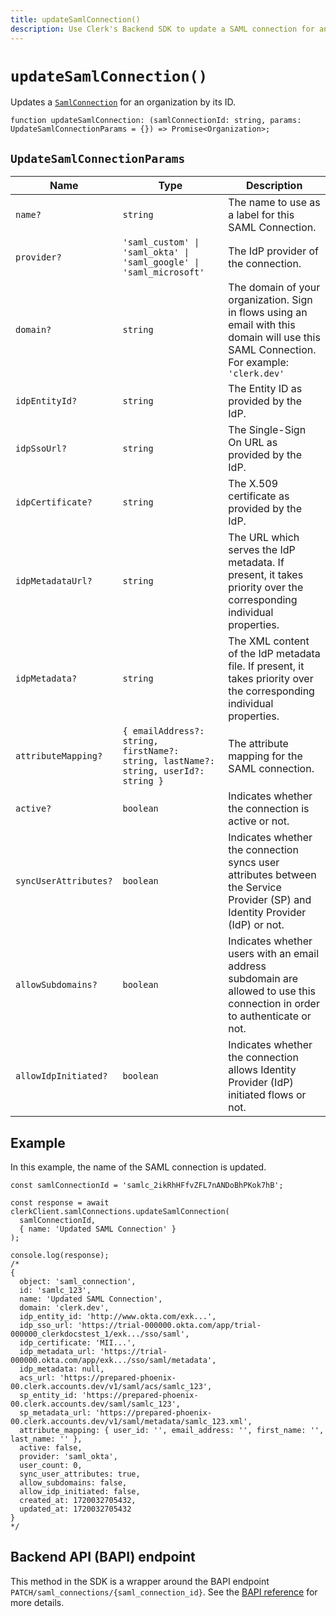 ```yaml
---
title: updateSamlConnection()
description: Use Clerk's Backend SDK to update a SAML connection for an organization.
---
```


# `updateSamlConnection()`

Updates a [`SamlConnection`](/docs/references/backend/types/saml-connection) for an organization by its ID.

```tsx
function updateSamlConnection: (samlConnectionId: string, params: UpdateSamlConnectionParams = {}) => Promise<Organization>;
```

## `UpdateSamlConnectionParams`

| Name | Type | Description |
| --- | --- | --- |
| `name?` | `string` | The name to use as a label for this SAML Connection. |
| `provider?` | `'saml_custom' \| 'saml_okta' \| 'saml_google' \| 'saml_microsoft'` | The IdP provider of the connection. |
| `domain?` | `string` | The domain of your organization. Sign in flows using an email with this domain will use this SAML Connection. For example: `'clerk.dev'` |
| `idpEntityId?` | `string` | The Entity ID as provided by the IdP. |
| `idpSsoUrl?` | `string` | The Single-Sign On URL as provided by the IdP. |
| `idpCertificate?` | `string` | The X.509 certificate as provided by the IdP. |
| `idpMetadataUrl?` | `string` | The URL which serves the IdP metadata. If present, it takes priority over the corresponding individual properties. |
| `idpMetadata?` | `string` | The XML content of the IdP metadata file. If present, it takes priority over the corresponding individual properties. |
| `attributeMapping?` | `{ emailAddress?: string, firstName?: string, lastName?: string, userId?: string }` | The attribute mapping for the SAML connection. |
| `active?` | `boolean` | Indicates whether the connection is active or not. |
| `syncUserAttributes?` | `boolean` | Indicates whether the connection syncs user attributes between the Service Provider (SP) and Identity Provider (IdP) or not. |
| `allowSubdomains?` | `boolean` | Indicates whether users with an email address subdomain are allowed to use this connection in order to authenticate or not. |
| `allowIdpInitiated?` | `boolean` | Indicates whether the connection allows Identity Provider (IdP) initiated flows or not. |

## Example

In this example, the name of the SAML connection is updated.

```tsx {{ mark: [[3,6], 13]}}
const samlConnectionId = 'samlc_2ikRhHFfvZFL7nANDoBhPKok7hB';

const response = await clerkClient.samlConnections.updateSamlConnection(
  samlConnectionId,
  { name: 'Updated SAML Connection' }
);

console.log(response);
/*
{
  object: 'saml_connection',
  id: 'samlc_123',
  name: 'Updated SAML Connection',
  domain: 'clerk.dev',
  idp_entity_id: 'http://www.okta.com/exk...',
  idp_sso_url: 'https://trial-000000.okta.com/app/trial-000000_clerkdocstest_1/exk.../sso/saml',
  idp_certificate: 'MII...',
  idp_metadata_url: 'https://trial-000000.okta.com/app/exk.../sso/saml/metadata',
  idp_metadata: null,
  acs_url: 'https://prepared-phoenix-00.clerk.accounts.dev/v1/saml/acs/samlc_123',
  sp_entity_id: 'https://prepared-phoenix-00.clerk.accounts.dev/saml/samlc_123',
  sp_metadata_url: 'https://prepared-phoenix-00.clerk.accounts.dev/v1/saml/metadata/samlc_123.xml',
  attribute_mapping: { user_id: '', email_address: '', first_name: '', last_name: '' },
  active: false,
  provider: 'saml_okta',
  user_count: 0,
  sync_user_attributes: true,
  allow_subdomains: false,
  allow_idp_initiated: false,
  created_at: 1720032705432,
  updated_at: 1720032705432
}
*/
```

## Backend API (BAPI) endpoint

This method in the SDK is a wrapper around the BAPI endpoint `PATCH/saml_connections/{saml_connection_id}`. See the [BAPI reference](https://clerk.com/docs/reference/backend-api/tag/SAML-Connections#operation/UpdateSAMLConnection) for more details.
